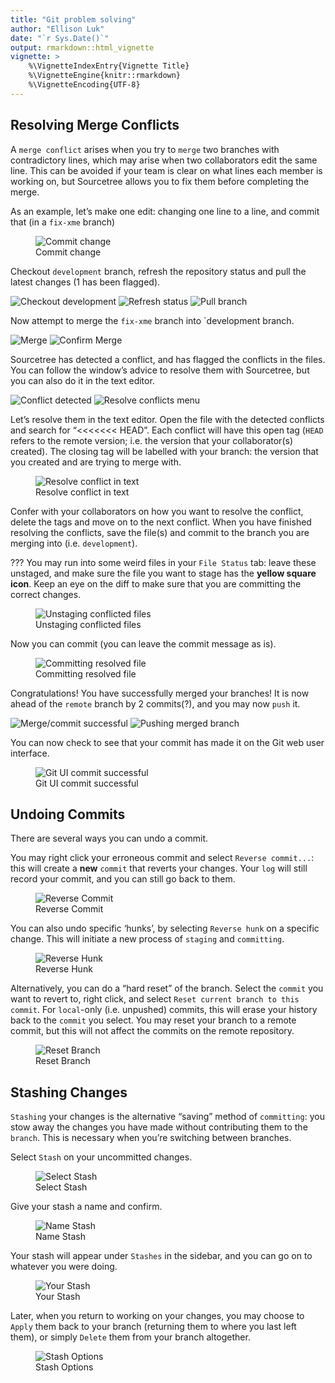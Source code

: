 ```yaml
---
title: "Git problem solving"
author: "Ellison Luk"
date: "`r Sys.Date()`"
output: rmarkdown::html_vignette
vignette: >
    %\VignetteIndexEntry{Vignette Title}
    %\VignetteEngine{knitr::rmarkdown}
    %\VignetteEncoding{UTF-8}
---
```


## Resolving Merge Conflicts

A `merge conflict` arises when you try to `merge` two branches with contradictory lines, which may arise when two collaborators edit the same line. This can be avoided if your team is clear on what lines each member is working on, but Sourcetree allows you to fix them before completing the merge.

As an example, let's make one edit: changing one \xme line to a \syn line, and commit that (in a `fix-xme` branch)

![Commit change](figures/git-ps_merge-conflict/sourcetree_conflict-01.png)

Checkout `development` branch, refresh the repository status and pull the latest changes (1 has been flagged).

![Checkout development](figures/git-ps_merge-conflict/sourcetree_conflict-02.png)
![Refresh status](figures/git-ps_merge-conflict/sourcetree_conflict-03.png)
![Pull branch](figures/git-ps_merge-conflict/sourcetree_conflict-04.png)

Now attempt to merge the `fix-xme` branch into `development branch. 

![Merge](figures/git-ps_merge-conflict/sourcetree_conflict-05.png)
![Confirm Merge](figures/git-ps_merge-conflict/sourcetree_conflict-06.png)

Sourcetree has detected a conflict, and has flagged the conflicts in the files. You can follow the window's advice to resolve them with Sourcetree, but you can also do it in the text editor.

![Conflict detected](figures/git-ps_merge-conflict/sourcetree_conflict-07.png)
![Resolve conflicts menu](figures/git-ps_merge-conflict/sourcetree_conflict-08.png)

Let's resolve them in the text editor. Open the file with the detected conflicts and search for "<<<<<<< HEAD". Each conflict will have this open tag (`HEAD` refers to the remote version; i.e. the version that your collaborator(s) created). The closing tag will be labelled with your branch: the version that you created and are trying to merge with.

![Resolve conflict in text](figures/git-ps_merge-conflict/sourcetree_conflict-09.png)

Confer with your collaborators on how you want to resolve the conflict, delete the tags and move on to the next conflict. When you have finished resolving the conflicts, save the file(s) and commit to the branch you are merging into (i.e. `development`). 

???
You may run into some weird files in your `File Status` tab: leave these unstaged, and make sure the file you want to stage has the **yellow square icon**. Keep an eye on the diff to make sure that you are committing the correct changes. 

![Unstaging conflicted files](figures/git-ps_merge-conflict/sourcetree_conflict-10a.png)

Now you can commit (you can leave the commit message as is).

![Committing resolved file](figures/git-ps_merge-conflict/sourcetree_conflict-10b.png)

Congratulations! You have successfully merged your branches! It is now ahead of the `remote` branch by 2 commits(?), and you may now `push` it.

![Merge/commit successful](figures/git-ps_merge-conflict/sourcetree_conflict-11.png)
![Pushing merged branch](figures/git-ps_merge-conflict/sourcetree_conflict-12.png)

You can now check to see that your commit has made it on the Git web user interface.

![Git UI commit successful](figures/git-ps_merge-conflict/sourcetree_conflict-13.png)

## Undoing Commits

There are several ways you can undo a commit. 

You may right click your erroneous commit and select `Reverse commit...`: this will create a **new** `commit` that reverts your changes. Your `log` will still record your commit, and you can still go back to them. 

![Reverse Commit](figures/git-ps_undo-commit/sourcetree_reverse-commit.png)

You can also undo specific 'hunks', by selecting `Reverse hunk` on a specific change. This will initiate a new process of `staging` and `committing`.

![Reverse Hunk](figures/git-ps_undo-commit/sourcetree_reverse-hunk.png)

Alternatively, you can do a "hard reset" of the branch. Select the `commit` you want to revert to, right click, and select `Reset current branch to this commit`. For `local`-only (i.e. unpushed) commits, this will erase your history back to the `commit` you select. You may reset your branch to a remote commit, but this will not affect the commits on the remote repository.

![Reset Branch](figures/git-ps_undo-commit/sourcetree_reset-branch.png)


## Stashing Changes

`Stashing` your changes is the alternative "saving" method of `committing`: you stow away the changes you have made without contributing them to the `branch`. This is necessary when you're switching between branches.

Select `Stash` on your uncommitted changes.

![Select Stash](figures/git-ps_stash/sourcetree_stash-1.png)

Give your stash a name and confirm.

![Name Stash](figures/git-ps_stash/sourcetree_stash-2.png)

Your stash will appear under `Stashes` in the sidebar, and you can go on to whatever you were doing. 

![Your Stash](figures/git-ps_stash/sourcetree_stash-3.png)

Later, when you return to working on your changes, you may choose to `Apply` them back to your branch (returning them to where you last left them), or simply `Delete` them from your branch altogether. 

![Stash Options](figures/git-ps_stash/sourcetree_stash-4.png)
